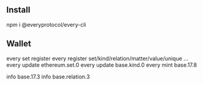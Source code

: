 ## Install
npm i @everyprotocol/every-cli

## Wallet
every set register
every register set/kind/relation/matter/value/unique ...
every update ethereum.set.0
every update base.kind.0
every mint base.17.8

info base.17.3
info base.relation.3


##
